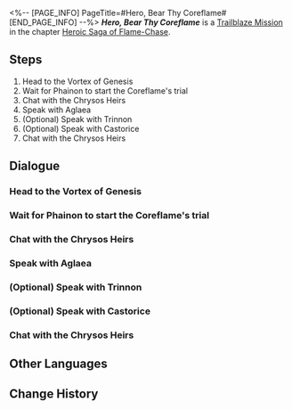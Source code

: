 <%-- [PAGE_INFO]
PageTitle=#Hero, Bear Thy Coreflame#
[END_PAGE_INFO] --%>
{{Stub|Dialogue.}}
{{Mission Infobox
|id            = 1040118
|title         = 
|image         = Mission Hero, Bear Thy Coreflame.png{{subst:void|<!--$UPLOAD:<<SpriteOutput/Chronicle/1040118.png>-<Mission Hero, Bear Thy Coreflame.png>-<Fate's Atlas Images>>-->}}
|type          = Trailblaze
|event_name    = 
|chapter       = Heroic Saga of Flame-Chase
|requirements  = [[Trailblaze Mission]] ''[[A Witch's Scientific Repose]]'' completed
|summary       = The battle against Nikador ends with victory for the Chrysos Heirs. Upon returning to Okhema, you witness Nikador's Coreflame returned. Phainon then enters the Coreflame trial, seeking to prove to Nikador's divinity that he can defeat his innermost fears.
|characters    = Aglaea; Castorice; Dan Heng; Mem; Mydei; Trailblazer; Trinnon
|startLocation = [[Amphoreus]] - [["Eternal Holy City" Okhema]]
|world         = Amphoreus
|area          = "Eternal Holy City" Okhema
|prev          = A Witch's Scientific Repose
|next          = ???
|rewards       = Trailblaze EXP*500; Stellar Jade*60; Shadow of Remembrance*1; Lost Crystal*8; Celestial Ambrosia*100; To All Things Strifeful (Disk)*1 { text = ''To All Things Strifeful'' }; Credit*80,000
}}
'''''Hero, Bear Thy Coreflame''''' is a [[Trailblaze Mission]] in the chapter [[Heroic Saga of Flame-Chase]].

==Steps==
# Head to the Vortex of Genesis
# Wait for Phainon to start the Coreflame's trial
# Chat with the Chrysos Heirs
# Speak with Aglaea
# (Optional) Speak with Trinnon
# (Optional) Speak with Castorice
# Chat with the Chrysos Heirs

<!--
==Gameplay Notes==

--><!--
==Trial Character==

-->
==Dialogue==
{{Stub Dialogue}}
{{Dialogue End}}

===Head to the Vortex of Genesis{{subst:void|<!--104011002-->}}===
{{Mission Description|type=trailblaze|location="Eternal Holy City" Okhema|update|The battle with Nikador ends with the Chrysos Heirs' victory. We return to Okhema to rest and recover. Together, we will witness the return of the Titan's Coreflame and the start of the Coreflame's trial.}}
{{Dialogue Start}}
:{{tx}}
{{Dialogue End}}

===Wait for Phainon to start the Coreflame's trial{{subst:void|<!--104011003-->}}===
{{Dialogue Start}}
:{{tx}}
{{Dialogue End}}

===Chat with the Chrysos Heirs{{subst:void|<!--104011004-->}}===
{{Dialogue Start}}
:{{tx}}
{{Dialogue End}}

===Speak with Aglaea{{subst:void|<!--104011006-->}}===
{{Dialogue Start}}
:{{tx}}
{{Dialogue End}}

===(Optional) Speak with Trinnon{{subst:void|<!--104011007-->}}===
{{Dialogue Start}}
:{{tx}}
{{Dialogue End}}

===(Optional) Speak with Castorice{{subst:void|<!--104011009-->}}===
{{Dialogue Start}}
:{{tx}}
{{Dialogue End}}

===Chat with the Chrysos Heirs{{subst:void|<!--104011010-->}}===
{{Dialogue Start}}
:{{tx}}
{{Dialogue End}}

==Other Languages==
{{Other Languages
|en   = Hero, Bear Thy Coreflame
|zhs  = 英雄啊，且握住那枚火种
|zht  = 英雄啊，且握住那枚火種
|ja   = 英雄よ、その火種を握りしめろ
|ko   = 영웅이여, 그 불씨를 손에 쥐어라
|es   = Héroe, sostén esa Yesca
|fr   = À toi, Héros, de porter cette flamme divine
|ru   = О герой, прими ядро пламени
|th   = วีรชนเอ๋ย จงไขว่คว้าเชื้อไฟ
|vi   = Hỡi Anh Hùng, Hãy Nắm Lấy Ngọn Lửa Đó
|de   = Held, trage die Kernflamme
|id   = Wahai Pahlawan, Pertahankan Api Itu
|pt   = Herói, Carrega Tua Chama Primordial
}}

==Change History==
{{Change History|3.0}}
